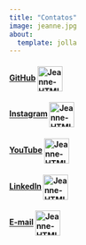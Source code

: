 ---
title: "Contatos"
image: jeanne.jpg
about:
  template: jolla
---

<html>

<body>

<div style="text-align:left">

<p>

<h4>

[GitHub](https://github.com/francojra) <img src="https://img.icons8.com/ios-glyphs/512/github.png" alt="Jeanne-HTML" align="center" height="45" width="45"/>

</p>

</h4>

</div>

</body>

</html>

<html>

<body>

<div style="text-align:left">

<p>

<h4>

[Instagram](https://www.instagram.com/jeanneefranco/) <img src="https://img.icons8.com/ios-glyphs/512/instagram-new.png" alt="Jeanne-HTML" align="center" height="45" width="45"/>

</p>

</h4>

</div>

</body>

</html>

<html>

<body>

<div style="text-align:left">

<p>

<h4>

[YouTube](https://www.youtube.com/channel/UCValiiCyO82tJmG0BXnQuow) <img src="https://img.icons8.com/ios-glyphs/512/youtube.png" alt="Jeanne-HTML" align="center" height="45" width="45"/>

</p>

</h4>

</div>

</body>

</html>

<html>

<body>

<div style="text-align:left">

<p>

<h4>

[LinkedIn](https://www.linkedin.com/in/francojra/) <img src="https://img.icons8.com/ios-glyphs/512/linkedin-circled.png" alt="Jeanne-HTML" align="center" height="45" width="45"/>

</p>

</h4>

</div>

</body>

</html>

<html>

<body>

<div style="text-align:left">

<p>

<h4>

[E-mail](mailto:jeanne.raquel02@hotmail.com) <img src="https://img.icons8.com/ios-filled/512/apple-mail.png" alt="Jeanne-HTML" align="center" height="45" width="45"/>

</p>

</h4>

</div>

</body>

</html>
